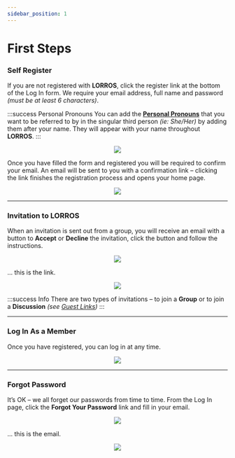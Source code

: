 ```yaml
---
sidebar_position: 1
---
```



# First Steps

### Self Register

If you are not registered with **LORROS**, click the register link at the bottom of the Log In form. We require your email address, full name and password _(must be at least 6 characters)_.

:::success Personal Pronouns
You can add the [**Personal Pronouns**](https://www.mypronouns.org) that you want to be referred to by in the singular third person _(ie: She/Her)_ by adding them after your name. They will appear with your name throughout **LORROS**.
:::

<center>
	<img src={useBaseUrl('/img/started/registration-2.gif')} />
</center>

Once you have filled the form and registered you will be required to confirm your email. An email will be sent to you with a confirmation link – clicking the link finishes the registration process and opens your home page.

<center>
	<img src={useBaseUrl('/img/started/register email.png')} />
</center>

---

### Invitation to **LORROS**

When an invitation is sent out from a group, you will receive an email with a button to **Accept** or **Decline** the invitation, click the button and follow the instructions.

<center>
	<img src={useBaseUrl('/img/started/invite email.png')} />
</center>

... this is the link.

<center>
	<img src={useBaseUrl('/img/started/accept_decline.png')} />
</center>

:::success Info
There are two types of invitations – to join a **Group** or to join a **Discussion** _(see [Guest Links](../guests))_
:::

---

### Log In As a Member

Once you have registered, you can log in at any time.

<center>
	<img src={useBaseUrl('/img/started/login page.png')} />
</center>

---

### Forgot Password

It’s OK – we all forget our passwords from time to time.
From the Log In page, click the **Forgot Your Password** link and fill in your email.

<center>
	<img src={useBaseUrl('/img/started/forgot password page.png')} />
</center>

... this is the email.

<center>
	<img src={useBaseUrl('/img/started/password email.png')} />
</center>

